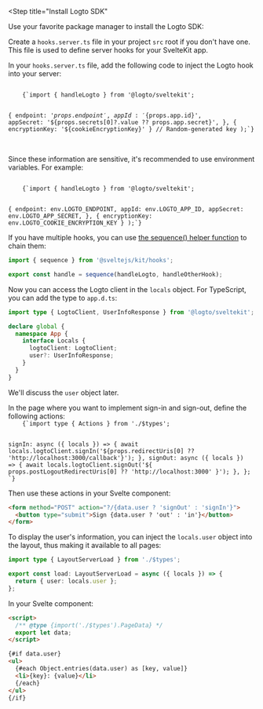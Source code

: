 

<Steps>

<Step
  title="Install Logto SDK"
>

Use your favorite package manager to install the Logto SDK:

<NpmLikeInstallation packageName="@logto/sveltekit" />

</Step>

<Step title="Configure redirect URIs" subtitle="2 URIs">

<RedirectUrisWeb />

</Step>

<Step title="Add Logto hook">

Create a `hooks.server.ts` file in your project `src` root if you don't have one. This file is used to define server hooks for your SvelteKit app.

In your `hooks.server.ts` file, add the following code to inject the Logto hook into your server:

<Code className="language-tsx" title="src/hooks.server.ts">
    {`import { handleLogto } from '@logto/sveltekit';

  {
    endpoint: '${props.endpoint}',
    appId: '${props.app.id}',
    appSecret: '${props.secrets[0]?.value ?? props.app.secret}',
  },
  { encryptionKey: '${cookieEncryptionKey}' } // Random-generated key
);`}
</Code>

<br/>

<CustomDomainEndpointNotice />

Since these information are sensitive, it's recommended to use environment variables. For example:

<Code className="language-ts" title="src/hooks.server.ts">
    {`import { handleLogto } from '@logto/sveltekit';

  {
    endpoint: env.LOGTO_ENDPOINT,
    appId: env.LOGTO_APP_ID,
    appSecret: env.LOGTO_APP_SECRET,
  },
  { encryptionKey: env.LOGTO_COOKIE_ENCRYPTION_KEY }
);`}
</Code>

If you have multiple hooks, you can use [the sequence() helper function](https://kit.svelte.dev/docs/modules#sveltejs-kit-hooks) to chain them:

```ts title="src/hooks.server.ts"
import { sequence } from '@sveltejs/kit/hooks';

export const handle = sequence(handleLogto, handleOtherHook);
```

Now you can access the Logto client in the `locals` object. For TypeScript, you can add the type to `app.d.ts`:

```ts title="src/app.d.ts"
import type { LogtoClient, UserInfoResponse } from '@logto/sveltekit';

declare global {
  namespace App {
    interface Locals {
      logtoClient: LogtoClient;
      user?: UserInfoResponse;
    }
  }
}
```

We'll discuss the `user` object later.

</Step>

<Step title="Implement sign-in and sign-out">
In the page where you want to implement sign-in and sign-out, define the following actions:

<Code className="language-ts" title="src/routes/+page.server.ts">
    {`import type { Actions } from './$types';

  signIn: async ({ locals }) => {
    await locals.logtoClient.signIn('${props.redirectUris[0] ?? 'http://localhost:3000/callback'}');
  },
  signOut: async ({ locals }) => {
    await locals.logtoClient.signOut('${
      props.postLogoutRedirectUris[0] ?? 'http://localhost:3000'
    }');
  },
};
`}
</Code>

Then use these actions in your Svelte component:

```html title="src/routes/+page.svelte"
<form method="POST" action="?/{data.user ? 'signOut' : 'signIn'}">
  <button type="submit">Sign {data.user ? 'out' : 'in'}</button>
</form>
```

</Step>

<Step title="Checkpoint" subtitle="Test your app">

<Checkpoint />

</Step>

<Step title="Display user information">

To display the user's information, you can inject the `locals.user` object into the layout, thus making it available to all pages:

```ts title="src/routes/+layout.server.ts"
import type { LayoutServerLoad } from './$types';

export const load: LayoutServerLoad = async ({ locals }) => {
  return { user: locals.user };
};
```

In your Svelte component:

```html title="src/routes/+page.svelte"
<script>
  /** @type {import('./$types').PageData} */
  export let data;
</script>

{#if data.user}
<ul>
  {#each Object.entries(data.user) as [key, value]}
  <li>{key}: {value}</li>
  {/each}
</ul>
{/if}
```

</Step>

</Steps>

